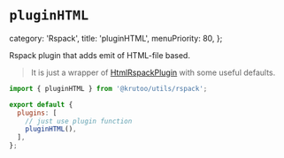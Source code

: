 # `pluginHTML`

  category: 'Rspack',
  title: 'pluginHTML',
  menuPriority: 80,
};

Rspack plugin that adds emit of HTML-file based.

> It is just a wrapper of [HtmlRspackPlugin](https://rspack.dev/plugins/rspack/html-rspack-plugin) with some useful defaults.

```js title="rspack.config.js"
import { pluginHTML } from '@krutoo/utils/rspack';

export default {
  plugins: [
    // just use plugin function
    pluginHTML(),
  ],
};
```
